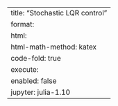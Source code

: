 ---
title: "Stochastic LQR control"
format:
    html:
        html-math-method: katex
        code-fold: true
execute:
    enabled: false
jupyter: julia-1.10
---